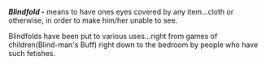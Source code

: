 '''''Blindfold -'''''  means to have ones eyes covered by any item...cloth or otherwise, in order to make him/her unable to see.

Blindfolds have been put to various uses...right from games of children(Blind-man's Buff) right down to the bedroom by people who have such fetishes.